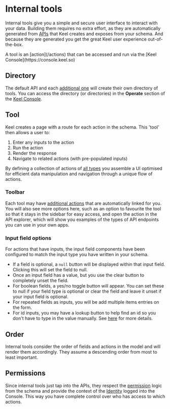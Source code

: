 
# Internal tools

Internal tools give you a simple and secure user interface to interact with your data. Building them requires no extra effort, as they are automatically generated from [APIs](/apis) that Keel creates and exposes from your schema. And because they are generated you get the great Keel user experience out-of-the-box.

<Callout type="info" emoji="⚒️">
  A tool is an [action](/actions) that can be accessed and run via the [Keel Console](https://console.keel.so)
</Callout>

## Directory

The default API and each [additional one](/tutorial#apis) will create their own directory of tools. You can access the directory (or directories) in the **Operate** section of the [Keel Console](https://console.keel.so).

## Tool
Keel creates a page with a route for each action in the schema. This 'tool' then allows a user to:
1. Enter any inputs to the action
2. Run the action
3. Render the response
4. Navigate to related actions (with pre-populated inputs)

By defining a collection of actions of [all types](/actions#action-types) you assemble a UI optimised for efficient data manipulation and navigation through a unique flow of actions.

### Toolbar
Each tool may have [additional actions](/internal-tools/linked-actions) that are automatically linked for you. You will also see more options here, such as an option to favourite the tool so that it stays in the sidebar for easy access, and open the action in the API explorer, which will show you examples of the types of API endpoints you can use in your own apps.

### Input field options
For actions that have inputs, the input field components have been configured to match the input type you have written in your schema. 
- If a field is optional, a `null` button will be displayed within that input field. Clicking this will set the field to null.
- Once an input field has a value, but you use the clear button to completely unset the field.
- For boolean fields, a yes/no toggle button will appear. You can set these to null if your field type is optional or clear the field and leave it unset if your input field is optional.
- For repeated fields as inputs, you will be add multiple items entries on the form.
- For id inputs, you may have a lookup button to help find an id so you don't have to type in the value manually. See [here](/internal-tools/lookups) for more details.

## Order
Internal tools consider the order of fields and actions in the model and will render them accordingly. They assume a descending order from most to least important.

## Permissions
Since internal tools just tap into the APIs, they respect the [permission](/permissions) logic from the schema and provide the context of the [Identity](/identity) logged into the Console. This way you have complete control over who has access to which actions.
